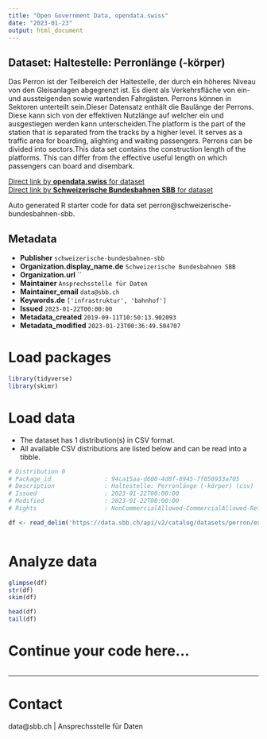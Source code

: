 ```yaml
---
title: "Open Government Data, opendata.swiss"
date: "2023-01-23"
output: html_document
---
```


## Dataset: Haltestelle: Perronlänge (-körper)

Das Perron ist der Teilbereich der Haltestelle, der durch ein höheres Niveau von den Gleisanlagen abgegrenzt ist. Es dient als Verkehrsfläche von ein- und aussteigenden sowie wartenden Fahrgästen. Perrons können in Sektoren unterteilt sein.Dieser Datensatz enthält die Baulänge der Perrons. Diese kann sich von der effektiven Nutzlänge auf welcher ein und ausgestiegen werden kann unterscheiden.The platform is the part of the station that is separated from the tracks by a higher level. It serves as a traffic area for boarding, alighting and waiting passengers. Perrons can be divided into sectors.This data set contains the construction length of the platforms. This can differ from the effective useful length on which passengers can board and disembark.

[Direct link by **opendata.swiss** for dataset](https://opendata.swiss/de/dataset/haltestelle-perron)<br>
[Direct link by **Schweizerische Bundesbahnen SBB** for dataset](https://data.sbb.ch/explore/dataset/perron/)

Auto generated R starter code for data set perron@schweizerische-bundesbahnen-sbb.

## Metadata

- **Publisher** `schweizerische-bundesbahnen-sbb`
- **Organization.display_name.de** `Schweizerische Bundesbahnen SBB`
- **Organization.url** ``
- **Maintainer** `Ansprechsstelle für Daten`
- **Maintainer_email** `data@sbb.ch`
- **Keywords.de** `['infrastruktur', 'bahnhof']`
- **Issued** `2023-01-22T00:00:00`
- **Metadata_created** `2019-09-11T10:50:13.902093`
- **Metadata_modified** `2023-01-23T00:36:49.504707`


# Load packages

```r

library(tidyverse)
library(skimr)

```

# Load data

-   The dataset has 1 distribution(s) in CSV format.
-   All available CSV distributions are listed below and can be read into a tibble.

```r

# Distribution 0
# Package_id               : 94ca15aa-d600-4d8f-8945-7f050933a705
# Description              : Haltestelle: Perronlänge (-körper) (csv)
# Issued                   : 2023-01-22T00:00:00
# Modified                 : 2023-01-22T00:00:00
# Rights                   : NonCommercialAllowed-CommercialAllowed-ReferenceRequired

df <- read_delim('https://data.sbb.ch/api/v2/catalog/datasets/perron/exports/csv')



```

# Analyze data

```r

glimpse(df)
str(df)
skim(df)

head(df)
tail(df)

```

# Continue your code here...

```r

```

------------------------------------------------------------------------

# Contact

data@sbb.ch | Ansprechsstelle für Daten
